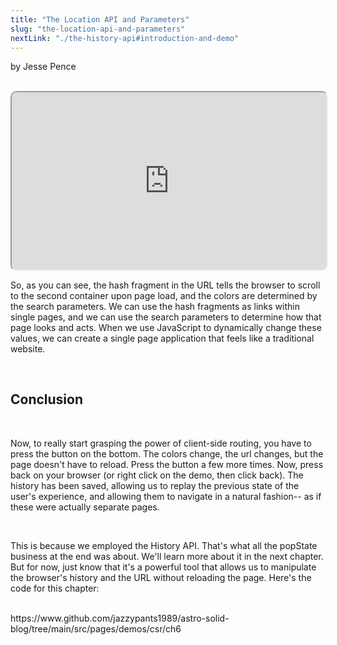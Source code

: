 ```yaml
---
title: "The Location API and Parameters"
slug: "the-location-api-and-parameters"
nextLink: "./the-history-api#introduction-and-demo"
---
```



by Jesse Pence

<Cat />

<br />

<iframe
  style="height: fit-content; aspect-ratio: 16/9; width: 100%; border-radius: 10px; shadow: 0 10px 10px 0 rgba(0, 0, 0, 0.2);"
  src="https://www.youtube.com/embed/GOsTR2HrE3A"
  id="ytplayer"
/>

<br />

## **Table of Contents**

<br />

<a href="#introduction-and-demo-one">Introduction and Demo One</a>
<a href="#demo-two">Demo Two</a>
<a href="#conclusion">Conclusion</a>

<br />

## **Introduction and Demo One**

<br />

As we discussed, search parameters are usually used to store user input while hash fragments are usually used to store information about the current state of the page. Let's jump right into some verbose yet simple code to understand some of these principles. Lots of this code is unnecessary, but I wanted to show you how to use the URL API as well as URLSearchParams. Read the comments for more information.

<br />

<div
  style={{
    maxWidth: "100%",
    overflow: "auto",
    borderRadius: "5px",
    fontSize: "1.3rem",
  }}
>

demo1.html

```html
<!-- Meta tags, etc. -->
<body>
    <button id="btn">Click me to see your current path.</button>
    <div class="App-1">This will change into the path name</div>
    <div class="App-2">This will change into search param #1 (brie)</div>
    <div class="App-3">This will change into search param #2 (cheddar)</div>
    <div class="App-4">This will change into hash fragment #1 (gouda)</div>
    <div class="App-5">This will change into hash fragment #2 (mozzarella)</div>

    <script defer>
    let App1 = document.querySelector(".App-1") // I am
    let App2 = document.querySelector(".App-2") // really good
    let App3 = document.querySelector(".App-3") // at naming
    let App4 = document.querySelector(".App-4") // variables
    let App5 = document.querySelector(".App-5") // I swear
    let button = document.querySelector("#btn") // btn is short for button

    let url = new URL(window.location.href) // this is unnecessary, you can use location.pathname, etc.
    let path = url.pathname // but I wanted to show how to use the URL API
    let searchParams = url.searchParams // it parses any URL, not just the current one
    let hash = url.hash // and, as you can see, it's very easy to use

    button.addEventListener("click", () => {
      App1.innerHTML = path
      App2.innerHTML = searchParams.get("brie") // this is how you get the value of a search param
      App3.innerHTML = searchParams.get("cheddar") // they are key-value pairs
      App4.innerHTML = hash.split("#")[1] // this is how you get the value of a single hash fragment
      App5.innerHTML = hash.split("#")[2] // usually only one, but you can have as many as you want
       console.log(location.search) // one way to get search params

        // Why I like the URL API
        for (const [key, value] of searchParams) {
          console.log(`This is just the URL API. ${key}: ${value}`)
        }

        // There is also a URLSearchParams object, which skips the URL API
        let searchParams2 = new URLSearchParams(location.search)
        for (const [key, value] of searchParams2) {
          console.log(`This is URLSearchParams. ${key}: ${value}`)
        }
      })
  </script>
  </body>
</html>

```

</div>

<br />

Save the script, now check this out:

<div
  style={{
    maxWidth: "100%",
    overflow: "auto",
    fontSize: "1.3rem",
  }}
>
  http://localhost:3000/best/cheese?brie=okay&cheddar=better#gouda#mozzarella
</div>

<br />

<iframe
  style="height: fit-content; aspect-ratio: 16/9; width: 100%; border: 2px solid #000; border-radius: 10px; shadow: 0 10px 10px 0 rgba(0, 0, 0, 0.2);"
  src="/demos/csr/ch6/demo/START-HERE/best/cheese?brie=okay&cheddar=better#gouda#mozzarella"
  id="demo"
/>

<br />

Press the button. Now, press F12 to see the console. You should see something like this:

<div
  style={{
    maxWidth: "100%",
    overflow: "auto",
    borderRadius: "5px",
    fontSize: "1.3rem",
  }}
>
    
    ```js
    URL {href: "http://localhost:3000/best/cheese?brie=okay&cheddar=better#gouda#mozzarella", origin: "http://localhost:3000", protocol: "http:", username: "", password: "", host: "localhost:3000", hostname: "localhost", port: "3000", pathname: "/best/cheese", search: "?brie=okay&cheddar=better", searchParams: URLSearchParams, hash: "#gouda#mozzarella"}
    ?brie=okay&cheddar=better
    This is just the URL API. brie: okay
    This is just the URL API. cheddar: better
    This is URLSearchParams. brie: okay
    This is URLSearchParams. cheddar: better
    ```
</div>

<br />

So, first we have the URL object. As you can see, it's almost the same as location, but it's a little more powerful. It can parse any URL, not just the current one. I used the new URL command because it gives me access to the URLSearchParams values. 

<br />

If all you need are the search params, then the URLSearchParams object is better because it skips the URL API. As you can see, it organized my key value pairs into an iterable, indexed list. It provides methods to get, set, and delete search params. It is very useful when working with complex client state.

<br />

Crucially, you can chain multiple search parameter key/value pairs together by just throwing a & in there. This is used extensively by websites like Amazon. Ever try to send someone a link of a search that you were doing on an e-commerce website? It gets crazy pretty quickly because the client state is so specific in terms of showing those exact search results. This is an extreme example of passing state to the URL.

<br />

## **Demo Two**

<br />

Multiple hash fragments are much rarer, as you generally only have one value that determines where you want the user to look. Let's build our most complex site yet to show how these two parameters can work together. Here we go…

<br />

<div
  style={{
    maxWidth: "100%",
    overflow: "auto",
    borderRadius: "5px",
    fontSize: "1.3rem",
  }}
>
    demo2.html
    ```html
    <!-- Meta tags, etc. -->
    <style>
    .container {
      display: flex;
      flex-direction: column;
      align-items: center;
      justify-content: center;
      height: 90vh;
      width: 50vw;     /* big ol' vertically aligned boxes */
    }
    html {
      scroll-behavior: smooth;     /* just to make it obvious */
    }
  </style>

  <body>
    <div id="container1" class="container">
      <p>This container corresponds to #container1 and ?color1</p>
    </div>
    <a href="#container2">Click me to go down there.</a>
    <div id="container2" class="container">
      <p>This container corresponds to #container2 and &color2</p>
    </div>
    <a href="#container1">Click me to go back up there.</a>
    <button id="btn">This button gives you a hint of the future</button>

    <script defer>
      const btn = document.getElementById("btn") // this is a button
      const container1 = document.getElementById("container1")
      const container2 = document.getElementById("container2")

      btn.addEventListener("click", () => {
        let randomColor1 = Math.floor(Math.random() * 16777215).toString(16) 
        // random hex color
        let randomColor2 = Math.floor(Math.random() * 16777215).toString(16) 
        // toString(16) converts to hex, and 16777215 is the max value
        window.history.pushState(
          // ignore the two empty arguments
          {},
          "",
          `?color1=${randomColor1}&color2=${randomColor2}` 
          // all we care about for now is the last one– the URL. 
        )
        container1.style.backgroundColor = `#${randomColor1}`
        container2.style.backgroundColor = `#${randomColor2}`
      }) // i wonder what this button does

      function colorCheck() { // We’ll run this twice, so we’re defining it here to keep the code DRY
        const urlParams = new URLSearchParams(window.location.search) // bypassing the URL API
        const color1 = urlParams.get("color1") // a getter function that returns the value of the key
        const color2 = urlParams.get("color2")
        if (color1) {
          container1.style.backgroundColor = `#${color1}`
        }
        if (color2) {
          container2.style.backgroundColor = `#${color2}`
        } // a bit verbose, but I wanted everything to be explicit
      }

      colorCheck() // initial color check

      window.addEventListener("load", () => { 
        // This event tells us the DOM is fully loaded
        window.addEventListener("popstate", () => { 
            // wait to see if a popState event fires.
          colorCheck() 
          // change the colors to match the search params if a popState event fires.
        })
        // Don't worry, I'll explain this soon.
      })
    </script>
  </body>
  </html>
```
</div>

<br />

Alright! Now, we're really manipulating the DOM! I always feel dirty when I say that… Anyways… Let's explore this code. Save the file, and check out this link:

<br />

<div
    style={{
        maxWidth: "100%",
        overflow: "auto",
        borderRadius: "5px",
        fontSize: "1.3rem",
    }}
    >
    http://localhost:3000/?color1=00f&color2=f00#container2
</div>

<br /> 

<iframe src="/demos/csr/ch6/demo2?color1=00f&color2=f00#container2" style="width: 100%; height: 500px; border: black 1px solid; border-radius: 5px;"></iframe>

<br />

So, as you can see, the hash fragment in the URL tells the browser to scroll to the second container upon page load, and the colors are determined by the search parameters. We can use the hash fragments as links within single pages, and we can use the search parameters to determine how that page looks and acts. When we use JavaScript to dynamically change these values, we can create a single page application that feels like a traditional website.

<br />

## **Conclusion**

<br />

Now, to really start grasping the power of client-side routing, you have to press the button on the bottom. The colors change, the url changes, but the page doesn't have to reload. Press the button a few more times. Now, press back on your browser (or right click on the demo, then click back). The history has been saved, allowing us to replay the previous state of the user's experience, and allowing them to navigate in a natural fashion-- as if these were actually separate pages.

<br />

This is because we employed the History API. That's what all the popState business at the end was about. We'll learn more about it in the next chapter. But for now, just know that it's a powerful tool that allows us to manipulate the browser's history and the URL without reloading the page. Here's the code for this chapter:

<br />

<div
  style={{
    maxWidth: "100%",
    overflow: "auto",
    borderRadius: "5px",
    fontSize: "1.3rem",
  }}
>
  https://www.github.com/jazzypants1989/astro-solid-blog/tree/main/src/pages/demos/csr/ch6
</div>

<br />

[^1]: 1:
[^2]: 2:
